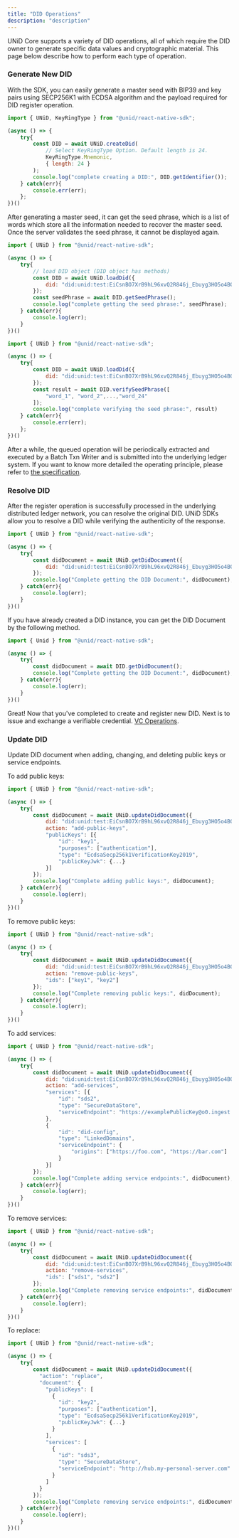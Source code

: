 ```yaml
---
title: "DID Operations"
description: "description"
---
```


UNiD Core supports a variety of DID operations, all of which require the DID owner to generate specific data values and cryptographic material. This page below describe how to perform each type of operation.

### Generate New DID

With the SDK, you can easily generate a master seed with BIP39 and key pairs using SECP256K1 with ECDSA algorithm and the payload required for DID register operation.

```js
import { UNiD, KeyRingType } from "@unid/react-native-sdk";

(async () => {
	try{
	    const DID = await UNiD.createDid(
			// Select KeyRingType Option. Default length is 24.
			KeyRingType.Mnemonic,
			{ length: 24 }
		);
	    console.log("complete creating a DID:", DID.getIdentifier());
	} catch(err){
	    console.err(err);
	};
})()
```

After generating a master seed, it can get the seed phrase, which is a list of words which store all the information needed to recover the master seed. Once the server validates the seed phrase, it cannot be displayed again.

```js
import { UNiD } from "@unid/react-native-sdk";

(async () => {
	try{
		// load DID object (DID object has methods)
	    const DID = await UNiD.loadDid({
			did: "did:unid:test:EiCsnBO7XrB9hL96xvQ2R846j_Ebuyg3HO5o4BOSoU7ffg"
		});
	    const seedPhrase = await DID.getSeedPhrase();
	    console.log("complete getting the seed phrase:", seedPhrase);
	} catch(err){
		console.log(err);
	}
})()
```

```js
import { UNiD } from "@unid/react-native-sdk";

(async () => {
	try{
		const DID = await UNiD.loadDid({
			did: "did:unid:test:EiCsnBO7XrB9hL96xvQ2R846j_Ebuyg3HO5o4BOSoU7ffg"
		});
	    const result = await DID.verifySeedPhrase([
			"word_1", "word_2",...,"word_24"
		]);
	    console.log("complete verifying the seed phrase:", result)
	} catch(err){
		console.err(err);
	};
})()
```


After a while, the queued operation will be periodically extracted and executed by a Batch Txn Writer and is submitted into the underlying ledger system. If you want to know more detailed the operating principle, please refer to [the specification](https://identity.foundation/sidetree/spec/).


### Resolve DID

After the register operation is successfully processed in the underlying distributed ledger network, you can resolve the original DID. UNiD SDKs allow you to resolve a DID while verifying the authenticity of the response.

```js
import { UNiD } from "@unid/react-native-sdk";

(async () => {
	try{
		const didDocument = await UNiD.getDidDocument({
			did: "did:unid:test:EiCsnBO7XrB9hL96xvQ2R846j_Ebuyg3HO5o4BOSoU7ffg"
		});
		console.log("Complete getting the DID Document:", didDocument);
	} catch(err){
		console.log(err);
	}
})()
```

If you have already created a DID instance, you can get the DID Document by the following method.

```js
import { Unid } from "@unid/react-native-sdk";

(async () => {
	try{
	    const didDocument = await DID.getDidDocument();
	    console.log("Complete getting the DID Document:", didDocument);
	} catch(err){
		console.log(err);
	}
})()
```

Great! Now that you've completed to create and register new DID. Next is to issue and exchange a verifiable credential. [VC Operations](./2-verifiable-credential).


### Update DID

Update DID document when adding, changing, and deleting public keys or service endpoints.

To add public keys:

```js
import { UNiD } from "@unid/react-native-sdk";

(async () => {
	try{
		const didDocument = await UNiD.updateDidDocument({
			did: "did:unid:test:EiCsnBO7XrB9hL96xvQ2R846j_Ebuyg3HO5o4BOSoU7ffg",
			action: "add-public-keys",
			"publicKeys": [{
		    	"id": "key1",
				"purposes": ["authentication"],
				"type": "EcdsaSecp256k1VerificationKey2019",
				"publicKeyJwk": {...}
			}]
		});
		console.log("Complete adding public keys:", didDocument);
	} catch(err){
		console.log(err);
	}
})()
```

To remove public keys:
```js
import { UNiD } from "@unid/react-native-sdk";

(async () => {
	try{
		const didDocument = await UNiD.updateDidDocument({
			did: "did:unid:test:EiCsnBO7XrB9hL96xvQ2R846j_Ebuyg3HO5o4BOSoU7ffg",
			action: "remove-public-keys",
			"ids": ["key1", "key2"]
		});
		console.log("Complete removing public keys:", didDocument);
	} catch(err){
		console.log(err);
	}
})()
```

To add services:

```js
import { UNiD } from "@unid/react-native-sdk";

(async () => {
	try{
		const didDocument = await UNiD.updateDidDocument({
			did: "did:unid:test:EiCsnBO7XrB9hL96xvQ2R846j_Ebuyg3HO5o4BOSoU7ffg",
			action: "add-services",
			"services": [{
				"id": "sds2",
				"type": "SecureDataStore",
				"serviceEndpoint": "https://examplePublicKey@o0.ingest.sds.unid.plus/"
			},
			{
				"id": "did-config",
				"type": "LinkedDomains",
				"serviceEndpoint": {
					"origins": ["https://foo.com", "https://bar.com"]
				}
			}]
		});
		console.log("Complete adding service endpoints:", didDocument);
	} catch(err){
		console.log(err);
	}
})()
```

To remove services:
```js
import { UNiD } from "@unid/react-native-sdk";

(async () => {
	try{
		const didDocument = await UNiD.updateDidDocument({
			did: "did:unid:test:EiCsnBO7XrB9hL96xvQ2R846j_Ebuyg3HO5o4BOSoU7ffg",
			action: "remove-services",
			"ids": ["sds1", "sds2"]
		});
		console.log("Complete removing service endpoints:", didDocument);
	} catch(err){
		console.log(err);
	}
})()
```

To replace:
```js
import { UNiD } from "@unid/react-native-sdk";

(async () => {
	try{
		const didDocument = await UNiD.updateDidDocument({
		  "action": "replace",
		  "document": {
		    "publicKeys": [
		      {
		        "id": "key2",
		        "purposes": ["authentication"],
		        "type": "EcdsaSecp256k1VerificationKey2019",
		        "publicKeyJwk": {...}
		      }
		    ],
		    "services": [
		      {
		        "id": "sds3",
		        "type": "SecureDataStore",
		        "serviceEndpoint": "http://hub.my-personal-server.com"
		      }
		    ]
		  }
		});
		console.log("Complete removing service endpoints:", didDocument);
	} catch(err){
		console.log(err);
	}
})()
```
